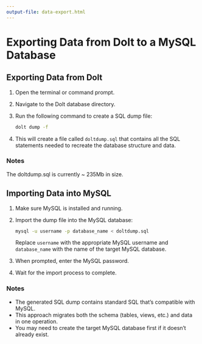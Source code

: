 ```yaml
---
output-file: data-export.html
---
```


# Exporting Data from Dolt to a MySQL Database {#data-export}


## Exporting Data from Dolt

1. Open the terminal or command prompt.
2. Navigate to the Dolt database directory.
3. Run the following command to create a SQL dump file:
   ```bash
   dolt dump -f
   ```
4. This will create a file called `doltdump.sql` that contains all the SQL statements needed to recreate the database structure and data.

### Notes

The doltdump.sql is currently ~ 235Mb in size.

## Importing Data into MySQL

1. Make sure MySQL is installed and running.
2. Import the dump file into the MySQL database:
   ```bash
   mysql -u username -p database_name < doltdump.sql
   ```
   Replace `username` with the appropriate MySQL username and `database_name` with the name of the target MySQL database.
3. When prompted, enter the MySQL password.
4. Wait for the import process to complete.

### Notes

- The generated SQL dump contains standard SQL that's compatible with MySQL.
- This approach migrates both the schema (tables, views, etc.) and data in one operation.
- You may need to create the target MySQL database first if it doesn't already exist.
